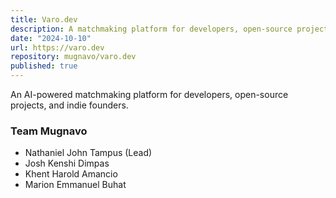 ```yaml
---
title: Varo.dev
description: A matchmaking platform for developers, open-source projects, and indie founders.
date: "2024-10-10"
url: https://varo.dev
repository: mugnavo/varo.dev
published: true
---
```


An AI-powered matchmaking platform for developers, open-source projects, and indie founders.

### Team Mugnavo

- Nathaniel John Tampus (Lead)
- Josh Kenshi Dimpas
- Khent Harold Amancio
- Marion Emmanuel Buhat
